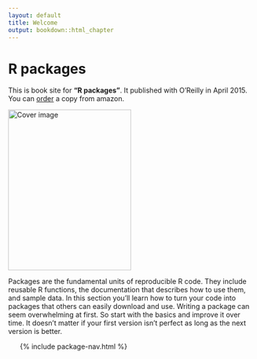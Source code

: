 ```yaml
---
layout: default
title: Welcome
output: bookdown::html_chapter
---
```


# R packages

This is book site for __"R packages"__. It published with O'Reilly in April 2015. You can [order](http://amzn.com/1491910593?tag=r-pkgs-20) a copy from amazon.

<a href="http://amzn.com/1491910593?tag=r-pkgs-20"><img src="cover.png" width="250" height="328" alt="Cover image" /></a>

Packages are the fundamental units of reproducible R code. They include reusable R functions, the documentation that describes how to use them, and sample data. In this section you'll learn how to turn your code into packages that others can easily download and use. Writing a package can seem overwhelming at first. So start with the basics and improve it over time. It doesn't matter if your first version isn't perfect as long as the next version is better.

<ul class="toc">
  {% include package-nav.html %}
</ul>


